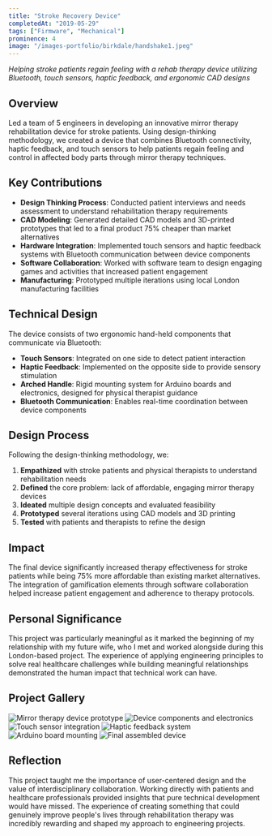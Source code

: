 ```yaml
---
title: "Stroke Recovery Device"
completedAt: "2019-05-29"
tags: ["Firmware", "Mechanical"]
prominence: 4
image: "/images-portfolio/birkdale/handshake1.jpeg"
---
```


_Helping stroke patients regain feeling with a rehab therapy device utilizing Bluetooth, touch sensors, haptic feedback, and ergonomic CAD designs_

## Overview

Led a team of 5 engineers in developing an innovative mirror therapy rehabilitation device for stroke patients. Using design-thinking methodology, we created a device that combines Bluetooth connectivity, haptic feedback, and touch sensors to help patients regain feeling and control in affected body parts through mirror therapy techniques.

## Key Contributions

- **Design Thinking Process**: Conducted patient interviews and needs assessment to understand rehabilitation therapy requirements
- **CAD Modeling**: Generated detailed CAD models and 3D-printed prototypes that led to a final product 75% cheaper than market alternatives
- **Hardware Integration**: Implemented touch sensors and haptic feedback systems with Bluetooth communication between device components
- **Software Collaboration**: Worked with software team to design engaging games and activities that increased patient engagement
- **Manufacturing**: Prototyped multiple iterations using local London manufacturing facilities

## Technical Design

The device consists of two ergonomic hand-held components that communicate via Bluetooth:

- **Touch Sensors**: Integrated on one side to detect patient interaction
- **Haptic Feedback**: Implemented on the opposite side to provide sensory stimulation
- **Arched Handle**: Rigid mounting system for Arduino boards and electronics, designed for physical therapist guidance
- **Bluetooth Communication**: Enables real-time coordination between device components

## Design Process

Following the design-thinking methodology, we:

1. **Empathized** with stroke patients and physical therapists to understand rehabilitation needs
2. **Defined** the core problem: lack of affordable, engaging mirror therapy devices
3. **Ideated** multiple design concepts and evaluated feasibility
4. **Prototyped** several iterations using CAD models and 3D printing
5. **Tested** with patients and therapists to refine the design

## Impact

The final device significantly increased therapy effectiveness for stroke patients while being 75% more affordable than existing market alternatives. The integration of gamification elements through software collaboration helped increase patient engagement and adherence to therapy protocols.

## Personal Significance

This project was particularly meaningful as it marked the beginning of my relationship with my future wife, who I met and worked alongside during this London-based project. The experience of applying engineering principles to solve real healthcare challenges while building meaningful relationships demonstrated the human impact that technical work can have.

## Project Gallery

<div className="grid grid-cols-2 md:grid-cols-3 gap-4 my-8">
  <img
    src="/images-portfolio/birkdale/handshake1.jpeg"
    alt="Mirror therapy device prototype"
    className="rounded-lg shadow-md"
  />
  <img
    src="/images-portfolio/birkdale/handshake2.jpeg"
    alt="Device components and electronics"
    className="rounded-lg shadow-md"
  />
  <img
    src="/images-portfolio/birkdale/handshake3.jpeg"
    alt="Touch sensor integration"
    className="rounded-lg shadow-md"
  />
  <img
    src="/images-portfolio/birkdale/handshake4.jpeg"
    alt="Haptic feedback system"
    className="rounded-lg shadow-md"
  />
  <img
    src="/images-portfolio/birkdale/handshake5.jpeg"
    alt="Arduino board mounting"
    className="rounded-lg shadow-md"
  />
  <img
    src="/images-portfolio/birkdale/handshake6.jpeg"
    alt="Final assembled device"
    className="rounded-lg shadow-md"
  />
</div>

## Reflection

This project taught me the importance of user-centered design and the value of interdisciplinary collaboration. Working directly with patients and healthcare professionals provided insights that pure technical development would have missed. The experience of creating something that could genuinely improve people's lives through rehabilitation therapy was incredibly rewarding and shaped my approach to engineering projects.
